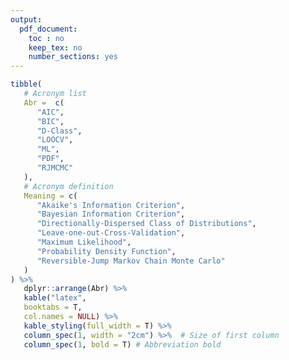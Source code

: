 ```yaml
---
output:
  pdf_document:
    toc : no
    keep_tex: no
    number_sections: yes
---
```


<!-- Note this section is Optional -->

<!-- This is the actual Glossary table. Fill in the lines here  -->

```r

tibble(
   # Acronym list
   Abr =  c(
      "AIC",
      "BIC",
      "D-Class",
      "LOOCV",
      "ML",
      "PDF",
      "RJMCMC"
   ),
   # Acronym definition
   Meaning = c(
      "Akaike's Information Criterion",
      "Bayesian Information Criterion",
      "Directionally-Dispersed Class of Distributions",
      "Leave-one-out-Cross-Validation",
      "Maximum Likelihood",
      "Probability Density Function",
      "Reversible-Jump Markov Chain Monte Carlo"
   )
) %>% 
   dplyr::arrange(Abr) %>%
   kable("latex",
   booktabs = T,
   col.names = NULL) %>%
   kable_styling(full_width = T) %>%
   column_spec(1, width = "2cm") %>%  # Size of first column
   column_spec(1, bold = T) # Abbreviation bold

```